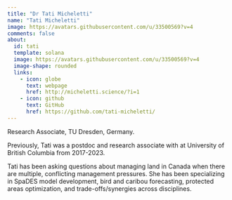 ---
title: "Dr Tati Micheletti"
name: "Tati Micheletti"
image: https://avatars.githubusercontent.com/u/33500569?v=4
comments: false
about: 
  id: tati
  template: solana
  image: https://avatars.githubusercontent.com/u/33500569?v=4
  image-shape: rounded
  links: 
    - icon: globe
      text: webpage
      href: http://micheletti.science/?i=1
    - icon: github
      text: GitHub
      href: https://github.com/tati-micheletti/
---

::: {#tati}

Research Associate, TU Dresden, Germany.

Previously, Tati was a postdoc and research associate with at University of British Columbia from 2017-2023. 

Tati has been asking questions about managing land in Canada when there are multiple, conflicting management pressures. She has been specializing in SpaDES model development, bird and caribou forecasting, protected areas optimization, and trade-offs/synergies across disciplines.

:::

